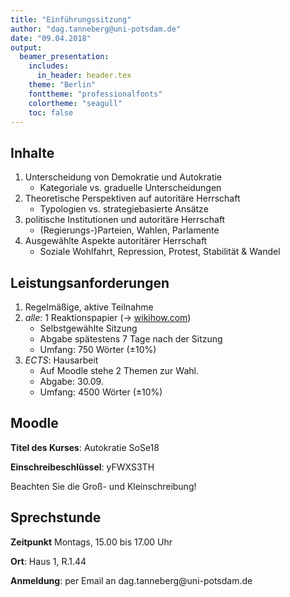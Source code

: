 ```yaml
---
title: "Einführungssitzung"
author: "dag.tanneberg@uni-potsdam.de"
date: "09.04.2018"
output:
  beamer_presentation:
    includes:
      in_header: header.tex
    theme: "Berlin"
    fonttheme: "professionalfonts"
    colortheme: "seagull"
    toc: false
---
```


## Inhalte

1. Unterscheidung von Demokratie und Autokratie
    - Kategoriale vs. graduelle Unterscheidungen
2. Theoretische Perspektiven auf autoritäre Herrschaft
    - Typologien vs. strategiebasierte Ansätze
3. politische Institutionen und autoritäre Herrschaft
    - (Regierungs-)Parteien, Wahlen, Parlamente
4. Ausgewählte Aspekte autoritärer Herrschaft
    - Soziale Wohlfahrt, Repression, Protest, Stabilität & Wandel

## Leistungsanforderungen

1. Regelmäßige, aktive Teilnahme
2. *alle*: 1 Reaktionspapier ($\rightarrow$ [wikihow.com](https://www.wikihow.com/Write-a-Reaction-Paper))
    - Selbstgewählte Sitzung
    - Abgabe spätestens 7 Tage nach der Sitzung
    - Umfang: 750 Wörter ($\pm 10\%$)
    
3. *ECTS*: Hausarbeit
    - Auf Moodle stehe 2 Themen zur Wahl.
    - Abgabe: 30.09.
    - Umfang: 4500 Wörter ($\pm 10\%$)

## Moodle

**Titel des Kurses**: Autokratie SoSe18

**Einschreibeschlüssel**: yFWXS3TH

Beachten Sie die Groß- und Kleinschreibung!

## Sprechstunde

**Zeitpunkt** Montags, 15.00 bis 17.00 Uhr

**Ort**: Haus 1, R.1.44

**Anmeldung**: per Email an dag.tanneberg@uni-potsdam.de
